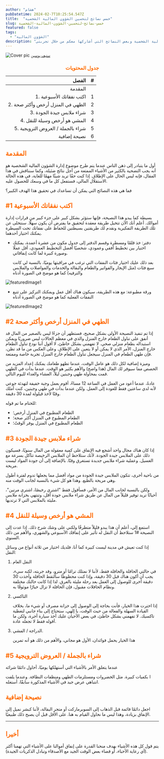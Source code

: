 ```yaml
---
author: "هشام"
pubDatetime: 2024-02-7T10:25:54.547Z
title:  "خمس نصائح لتحسين الشؤون المالية الشخصية"
slug: خمس-نصائح-لتحسين-الشؤون-المالية-الشخصية
featured: false
tags:
  - "الشؤون المالية"
description: "مقال حول الشؤون المالية الشخصية وبعض النصائح التي أشاركها معكم من خلال تجربتي"
---
```


![Cover pic](@assets/images/5-tips-for-a-better-personal-finance-25-oct-2020/cover-pic.jpg)
<small>
<a href="https://pixabay.com/users/stevepb-282134/?utm_source=link-attribution&amp;utm_medium=referral&amp;utm_campaign=image&amp;utm_content=385506">
ستيف بوسين
</a>
</small>



<h3 style="color:#FF6B01!important;text-align:center;">جدول المحتويات </h3>

| الفصل                                      |   # |
|-----------------------------------------------:|:----:|
| المقدمة                                      |
| 1. اكتب نفقاتك الأسبوعية                   |1|
| 2. الطهي في المنزل أرخص وأكثر صحة          |2|
| 3. شراء ملابس جيدة الجودة                  |3|
| 4. المشي هو أرخص وسيلة للنقل               |4|
| 5. شراء بالجملة / العروض الترويجية        |5|
| نصيحة إضافية                                |6|


<h2 style="color:#FF6B01!important"> المقدمة</h2>

أول ما يتبادر إلى ذهن الناس عندما يتم طرح موضوع إدارة الشؤون المالية الشخصية هو أنه يجب التضحية بالكثير من الأشياء الممتعة من أجل نتائج ضئيلة، وكما سنناقش في هذا المقال، فإنه ليس الحال على الإطلاق. إذا كنت حقًا تريد شيئًا مهمًا للغاية، في هذه الحالة الاستقلال المالي، فستفعل كل ما في وسعك للحصول عليه.

فما هي هذه النصائح التي يمكن أن تساعدك في تحقيق هذا الهدف الكبير؟

<h2 style="color:#FF6B01!important"> #1 اكتب نفقاتك الأسبوعية</h2>

بسيطة كما يبدو هذا النصيحة، فإنها ستؤثر بشكل كبير على جزء كبير من قرارات إدارة أموالك. أعلم أنك الآن تتخيل طريقة معقدة لتحقيق ما يفترض أن يكون سهلًا. سنتخلى عن تلك الطريقة التفكيرية ونقدم لك طريقتين بسيطتين للحفاظ على نفقاتك تحت السيطرة يمكنك اختيار أحدهما.

- دفتر: خذ قلمًا ومسطرة وقسم الدفتر إلى جدول مكون من عشرة أعمدة، يمكنك اختيار بين تخطيط أفقي وعمودي، شخصيًا أفضل التخطيط العمودي، أقل عملًا وصورة كبيرة لما كانت إنفاقاتي.

    بعد ذلك عليك اختيار فئات النفقات التي ترغب في مراقبتها يوميًا، بالنسبة لي كانت سبع فئات (مثل الإيجار والفواتير والطعام والبقالة والخدمات والمواصلات والملابس والترفيه) كما هو موضح في الصورة أدناه

![featuredImage1](@assets/images/5-tips-for-a-better-personal-finance-25-oct-2020/10-23-2020-21.41.23(1).jpg)

- ورقة مطبوعة: مع هذه الطريقة، سيكون هناك أقل عمل ويمكنك التركيز على تتبع النفقات الفعلية كما هو موضح في الصورة أدناه

![featuredImage2](@assets/images/5-tips-for-a-better-personal-finance-25-oct-2020/10-23-2020-21.41.23.jpg)

<h2 style="color:#FF6B01!important"> #2 الطهي في المنزل أرخص وأكثر صحة</h2>

إذا تم تنفيذ النصيحة الأولى بشكل صحيح، فستظهر أن جزءًا ليس بالصغير من المال قد أنفق على تناول الطعام خارج المنزل والذي في معظم الحالات ليس ضروريًا ويمكن استبداله بطعام منزلي صحي. لا تفهمني بشكل خاطئ، لا أقول أننا نودع تناول الطعام خارج المنزل، الأمر الذي لا يمكن أو لا يتعين على الإطلاق. وعلى العكس من ما قد تظن، فإن طهي الطعام في المنزل سيجعل تناول الطعام خارج المنزل تجربة خاصة وممتعة.

وميزة إضافية لكل ذلك هو عامل الوقت، عندما تطهو طعامك يمكنك إعداد المزيد من الحصص مما سيوفر لك المال (هذا واضح) والأهم بكثير هو الوقت. عندما بدأت في الطهي قمت بمحاولة طهي وجبتين ليلاً، العشاء والغداء لليوم التالي.

عادةً، عندما أعود من العمل في الساعة 12 مساءً، أقوم بعمل وجبة خفيفة لتهدئة جوعي لأنه لدي ساعتين فقط للعودة إلى العمل. ولكن عندما بدأت في طهي وجبتين، كنت أملك وقتًا لأخذ قيلولة لمدة 30 دقيقة.

للختام ما تم قوله:

- الطعام المطبوخ في المنزل أرخص؛
- الطعام المطبوخ في المنزل أكثر صحة؛
- الطعام المطبوخ في المنزل يوفر الوقتً؛

<h2 style="color:#FF6B01!important"> #3 شراء ملابس جيدة الجودة</h2>

إذا كان هناك مجال واحد أشجع فيه الإنفاق على كمية معقولة من المال سنويًا، فسيكون ذلك على الملابس جيدة الجودة. لأنك ستلاحظ أن الملابس الرخيصة تتآكل بسرعة مع الغسيل. وعملية شراء ملابس جديدة تستغرق وقتًا. بالإضافة إلى أن جودة المواد ليست مريحة.

من ناحية أخرى، تتكون الملابس جيدة الجودة من مواد أفضل مما يجعلها تدوم لفترة أطول وهي مريحة بالطبع. وهذا هو كل شيء بالنسبة لجانب الوقت منه.

ولكن بالنسبة لجانب المال من الأمر، فسأقول فقط "اشتري رخيصًا، اشتري مرتين"، أحيانًا تريد توفير قليلاً من المال عن طريق شراء ملابس جودة أقل، وتنتهي بخزانة ملابس مليئة بالملابس التي لا ترتديها.

<h2 style="color:#FF6B01!important"> #4 المشي هو أرخص وسيلة للنقل</h2>

استمع إلي، أعلم أن هذا يبدو قليلاً متطرفًا ولكني على وشك شرح ذلك. إذا عدت إلى النصيحة #1 ستلاحظ أن النقل له تأثير على إنفاقك الأسبوعي والشهري، والأهم من ذلك السنوي.

إذا كنت تعيش في مدينة ليست كبيرة كما أنا، فلديك اختيار من ثلاثة أنواع من وسائل النقل:

1. النقل العام

    في حالتي الحافلة والحافلة فقط، لأننا لا نمتلك ترامًا أو مترو، وقد جربته، لكنه سيء، يجب أن أكون هناك قبل 30 دقيقة، وإذا كنت محظوظًا سألتقط الحافلة وأخذت 30 دقيقة أخرى للوصول إلى العمل بعد رحلة مليئة بالعرق. لذا إذا كانت حالتك مختلفة ونظام الحافلات مقبول، فإن الحافلة لا تزال خيارًا موثوقًا به.

2. التاكسي

    إذا اخترت هذا الخيار، فأنت بحاجة إلى الوصول إلى خزانة مصرف أو شيء ما، بخلاف القيادة السهلة والفعالة من حيث الوقت، يا إلهي، ستحتاج إلى بناء جانبي لتغطية تاكسيك. لا تفهمني بشكل خاطئ، في بعض الأحيان عليك أخذ سيارة أجرة، ولكن ما أقوله فقط لا تجعله عادة.

3. الدراجة / المشي.

    هذا الخيار يحمل فوائدان، الأول هو مجاني، والأهم من ذلك هو أنه تمرين

<h2 style="color:#FF6B01!important"> #5 شراء بالجملة / العروض الترويجية</h2>

عندما يتعلق الأمر بالأشياء التي أستهلكها يوميًا، أحاول دائمًا شرائه

ا بكميات كبيرة. مثل الخضروات ومستلزمات الطهي ومنظفات النظافة. وعندما يلفت انتباهي عرض جيد في الأشياء المذكورة سابقًا، أستغله.

<h2 style="color:#FF6B01!important"> نصيحة إضافية</h2>

اجعل دائمًا قائمة قبل الذهاب إلى السوبرماركت أو متجر البقالة، لأننا كبشر نميل إلى الإنفاق بزيادة، وهذا ليس ما نحاول القيام به هنا. على الأقل قبل أن يصبح ذلك طبيعيًا.

---

<h2 style="color:#FF6B01!important"> أخيرا</h2>

يتم قول كل هذه الأشياء بهدف منحنا القدرة على إنفاق أموالنا على الأشياء التي تهمنا أكثر (أي رعاية الأحباء، أو قضاء بعض الوقت الجيد مع الأصدقاء وتبادل الذكريات الجيدة).






